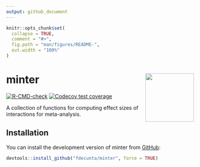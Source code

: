 ```yaml
---
output: github_document
---
```


<!-- README.md is generated from README.Rmd. Please edit that file -->

```r
knitr::opts_chunk$set(
  collapse = TRUE,
  comment = "#>",
  fig.path = "man/figures/README-",
  out.width = "100%"
)
```

# minter <img src="man/figures/minter_logo.png" align="right" alt="" width="130" />

<!-- badges: start -->
[![R-CMD-check](https://github.com/fdecunta/minter/actions/workflows/R-CMD-check.yaml/badge.svg)](https://github.com/fdecunta/minter/actions/workflows/R-CMD-check.yaml)
[![Codecov test coverage](https://codecov.io/gh/fdecunta/minter/graph/badge.svg)](https://app.codecov.io/gh/fdecunta/minter)
<!-- badges: end -->

A collection of functions for computing effect sizes of interactions for meta-analysis.

## Installation

You can install the development version of minter from [GitHub](https://github.com/fdecunta/minter):

``` r
devtools::install_github("fdecunta/minter", force = TRUE)
```

